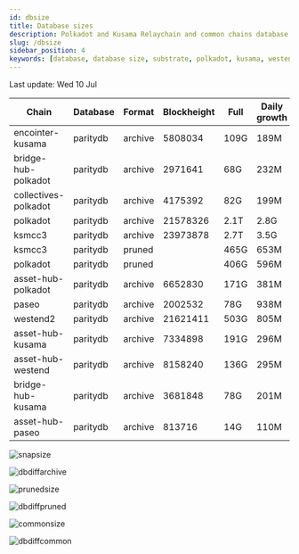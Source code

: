 ```yaml
---
id: dbsize
title: Database sizes
description: Polkadot and Kusama Relaychain and common chains database sizes
slug: /dbsize
sidebar_position: 4
keywords: [database, database size, substrate, polkadot, kusama, westend]
---
```



Last update: Wed 10 Jul

| Chain    | Database   | Format | Blockheight | Full         | Daily growth |
| ------------------------| ----------- | -------- | ------- | ---------- | ----- | 
| encointer-kusama | paritydb | archive | 5808034 | 109G | 189M |
| bridge-hub-polkadot | paritydb | archive | 2971641 | 68G | 232M |
| collectives-polkadot | paritydb | archive | 4175392 | 82G | 199M |
| polkadot | paritydb | archive | 21578326 | 2.1T | 2.8G |
| ksmcc3 | paritydb | archive | 23973878 | 2.7T | 3.5G |
| ksmcc3 | paritydb | pruned |  | 465G | 653M |
| polkadot | paritydb | pruned |  | 406G | 596M |
| asset-hub-polkadot | paritydb | archive | 6652830 | 171G | 381M |
| paseo | paritydb | archive | 2002532 | 78G | 938M |
| westend2 | paritydb | archive | 21621411 | 503G | 805M |
| asset-hub-kusama | paritydb | archive | 7334898 | 191G | 296M |
| asset-hub-westend | paritydb | archive | 8158240 | 136G | 295M |
| bridge-hub-kusama | paritydb | archive | 3681848 | 78G | 201M |
| asset-hub-paseo | paritydb | archive | 813716 | 14G | 110M |

![snapsize](/img/archivesize.png)

![dbdiffarchive](/img/dbdiffrelay.png)

![prunedsize](/img/prunedsize.png)

![dbdiffpruned](/img/dbdiffpruned.png)

![commonsize](/img/commonsize.png)

![dbdiffcommon](/img/dbdiffcommon.png)
